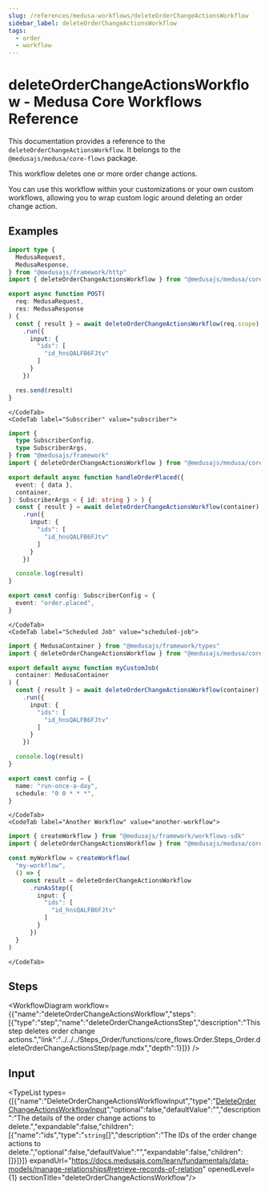 ```yaml
---
slug: /references/medusa-workflows/deleteOrderChangeActionsWorkflow
sidebar_label: deleteOrderChangeActionsWorkflow
tags:
  - order
  - workflow
---
```



# deleteOrderChangeActionsWorkflow - Medusa Core Workflows Reference

This documentation provides a reference to the `deleteOrderChangeActionsWorkflow`. It belongs to the `@medusajs/medusa/core-flows` package.

This workflow deletes one or more order change actions.

You can use this workflow within your customizations or your own custom workflows, allowing you to wrap custom logic around
deleting an order change action.

<SourceCodeLink link="https://github.com/medusajs/medusa/blob/e3d5457b5c990bb230daebe316ee2486913c27f6/packages/core/core-flows/src/order/workflows/delete-order-change-actions.ts#L25" />

## Examples

<CodeTabs group="workflow-exection">
    <CodeTab label="API Route" value="api-route">
    
```ts title="src/api/workflow/route.ts"
import type {
  MedusaRequest,
  MedusaResponse,
} from "@medusajs/framework/http"
import { deleteOrderChangeActionsWorkflow } from "@medusajs/medusa/core-flows"

export async function POST(
  req: MedusaRequest,
  res: MedusaResponse
) {
  const { result } = await deleteOrderChangeActionsWorkflow(req.scope)
    .run({
      input: {
        "ids": [
          "id_hnsQALFB6FJtv"
        ]
      }
    })

  res.send(result)
}
```

    </CodeTab>
    <CodeTab label="Subscriber" value="subscriber">
    
```ts title="src/subscribers/order-placed.ts"
import {
  type SubscriberConfig,
  type SubscriberArgs,
} from "@medusajs/framework"
import { deleteOrderChangeActionsWorkflow } from "@medusajs/medusa/core-flows"

export default async function handleOrderPlaced({
  event: { data },
  container,
}: SubscriberArgs < { id: string } > ) {
  const { result } = await deleteOrderChangeActionsWorkflow(container)
    .run({
      input: {
        "ids": [
          "id_hnsQALFB6FJtv"
        ]
      }
    })

  console.log(result)
}

export const config: SubscriberConfig = {
  event: "order.placed",
}
```

    </CodeTab>
    <CodeTab label="Scheduled Job" value="scheduled-job">
    
```ts title="src/jobs/message-daily.ts"
import { MedusaContainer } from "@medusajs/framework/types"
import { deleteOrderChangeActionsWorkflow } from "@medusajs/medusa/core-flows"

export default async function myCustomJob(
  container: MedusaContainer
) {
  const { result } = await deleteOrderChangeActionsWorkflow(container)
    .run({
      input: {
        "ids": [
          "id_hnsQALFB6FJtv"
        ]
      }
    })

  console.log(result)
}

export const config = {
  name: "run-once-a-day",
  schedule: "0 0 * * *",
}
```

    </CodeTab>
    <CodeTab label="Another Workflow" value="another-workflow">
    
```ts title="src/workflows/my-workflow.ts"
import { createWorkflow } from "@medusajs/framework/workflows-sdk"
import { deleteOrderChangeActionsWorkflow } from "@medusajs/medusa/core-flows"

const myWorkflow = createWorkflow(
  "my-workflow",
  () => {
    const result = deleteOrderChangeActionsWorkflow
      .runAsStep({
        input: {
          "ids": [
            "id_hnsQALFB6FJtv"
          ]
        }
      })
  }
)
```

    </CodeTab>
  </CodeTabs>

## Steps

<WorkflowDiagram workflow={{"name":"deleteOrderChangeActionsWorkflow","steps":[{"type":"step","name":"deleteOrderChangeActionsStep","description":"This step deletes order change actions.","link":"../../../Steps_Order/functions/core_flows.Order.Steps_Order.deleteOrderChangeActionsStep/page.mdx","depth":1}]}} />

## Input

<TypeList types={[{"name":"DeleteOrderChangeActionsWorkflowInput","type":"[DeleteOrderChangeActionsWorkflowInput](../../../../types/core_flows.DeleteOrderChangeActionsWorkflowInput/page.mdx)","optional":false,"defaultValue":"","description":"The details of the order change actions to delete.","expandable":false,"children":[{"name":"ids","type":"`string`[]","description":"The IDs of the order change actions to delete.","optional":false,"defaultValue":"","expandable":false,"children":[]}]}]} expandUrl="https://docs.medusajs.com/learn/fundamentals/data-models/manage-relationships#retrieve-records-of-relation" openedLevel={1} sectionTitle="deleteOrderChangeActionsWorkflow"/>
